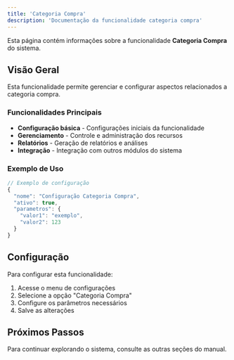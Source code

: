 ```yaml
---
title: 'Categoria Compra'
description: 'Documentação da funcionalidade categoria compra'
---
```


Esta página contém informações sobre a funcionalidade **Categoria Compra** do sistema.

## Visão Geral

Esta funcionalidade permite gerenciar e configurar aspectos relacionados a categoria compra.

### Funcionalidades Principais

- **Configuração básica** - Configurações iniciais da funcionalidade
- **Gerenciamento** - Controle e administração dos recursos
- **Relatórios** - Geração de relatórios e análises
- **Integração** - Integração com outros módulos do sistema

### Exemplo de Uso

```javascript
// Exemplo de configuração
{
  "nome": "Configuração Categoria Compra",
  "ativo": true,
  "parametros": {
    "valor1": "exemplo",
    "valor2": 123
  }
}
```

## Configuração

Para configurar esta funcionalidade:

1. Acesse o menu de configurações
2. Selecione a opção "Categoria Compra"
3. Configure os parâmetros necessários
4. Salve as alterações

## Próximos Passos

Para continuar explorando o sistema, consulte as outras seções do manual.

